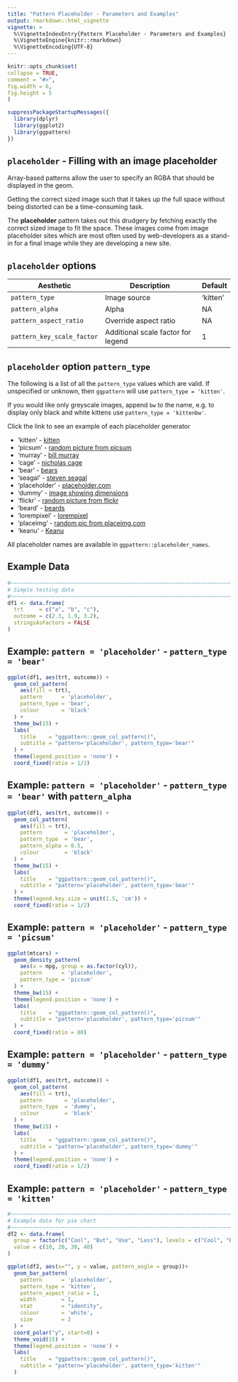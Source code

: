 ```yaml
---
title: "Pattern Placeholder - Parameters and Examples"
output: rmarkdown::html_vignette
vignette: >
  %\VignetteIndexEntry{Pattern Placeholder - Parameters and Examples}
  %\VignetteEngine{knitr::rmarkdown}
  %\VignetteEncoding{UTF-8}
---
```

  
```r
knitr::opts_chunk$set(
collapse = TRUE,
comment = "#>",
fig.width = 6,
fig.height = 5
)
```

```r
suppressPackageStartupMessages({
  library(dplyr)
  library(ggplot2)
  library(ggpattern)
})
```


`placeholder` - Filling with an image placeholder
------------------------------------------------------------------------------

Array-based patterns allow the user to specify an RGBA that should be displayed 
in the geom.

Getting the correct sized image such that it takes up the full space without 
being distorted can be a time-consuming task.

The **placeholder** pattern takes out this drudgery by fetching exactly the correct
sized image to fit the space.  These images come from image placeholder sites
which are most often used by web-developers as a stand-in for a final image 
while they are developing a new site.


`placeholder` options
------------------------------------------------------------------------------

| Aesthetic                  | Description                        | Default   |
|----------------------------|------------------------------------|-----------|
| `pattern_type`             | Image source                       | 'kitten'  |
| `pattern_alpha`            | Alpha                              | NA        |
| `pattern_aspect_ratio`     | Override aspect ratio              | NA        |
| `pattern_key_scale_factor` | Additional scale factor for legend | 1         |


`placeholder` option `pattern_type`
------------------------------------------------------------------------------

The following is a list of all the `pattern_type` values which are valid. If
unspecified or unknown, then `ggpattern` will use `pattern_type = 'kitten'`.

If you would like only greyscale images, append `bw` to the name, e.g. to 
display only black and white kittens use `pattern_type = 'kittenbw'`.

Click the link to see an example of each placeholder generator

* 'kitten'         - [kitten](https://placekitten.com/400/300)
* 'picsum'         - [random picture from picsum](https://picsum.photos/400/300)
* 'murray'         - [bill murray](http://www.fillmurray.com/400/300)
* 'cage'           - [nicholas cage](https://www.placecage.com/400/300)
* 'bear'           - [bears](https://placebear.com/400/300)
* 'seagal'         - [steven seagal](https://www.stevensegallery.com/400/300)
* 'placeholder'    - [placeholder.com](https://via.placeholder.com/400x300.png)
* 'dummy'          - [image showing dimensions](https://dummyimage.com/400x300)
* 'flickr'         - [random picture from flickr](https://loremflickr.com/400/300)
* 'beard'          - [beards](http://placebeard.it/400/300)
* 'lorempixel'     - [lorempixel](http://lorempixel.com/400/300)
* 'placeimg'       - [random pic from placeimg.com](http://placeimg.com/400/300/any)
* 'keanu'          - [Keanu](https://placekeanu.com/400/300)

All placeholder names are available in `ggpattern::placeholder_names`.


Example Data
------------------------------------------------------------------------------

```r
#~~~~~~~~~~~~~~~~~~~~~~~~~~~~~~~~~~~~~~~~~~~~~~~~~~~~~~~~~~~~~~~~~~~~~~~~~~~~~
# Simple testing data
#~~~~~~~~~~~~~~~~~~~~~~~~~~~~~~~~~~~~~~~~~~~~~~~~~~~~~~~~~~~~~~~~~~~~~~~~~~~~~
df1 <- data.frame(
  trt     = c("a", "b", "c"), 
  outcome = c(2.3, 1.9, 3.2),
  stringsAsFactors = FALSE
)
```

Example: `pattern = 'placeholder'` - `pattern_type = 'bear'` 
------------------------------------------------------------------------------

```r

ggplot(df1, aes(trt, outcome)) +
  geom_col_pattern(
    aes(fill = trt), 
    pattern      = 'placeholder', 
    pattern_type = 'bear',
    colour       = 'black'
  ) +
  theme_bw(15) +
  labs(
    title    = "ggpattern::geom_col_pattern()",
    subtitle = "pattern='placeholder', pattern_type='bear'"
  ) +
  theme(legend.position = 'none') +
  coord_fixed(ratio = 1/2)
```



Example: `pattern = 'placeholder'` - `pattern_type = 'bear'` with `pattern_alpha`
------------------------------------------------------------------------------

```r
ggplot(df1, aes(trt, outcome)) +
  geom_col_pattern(
    aes(fill = trt), 
    pattern       = 'placeholder', 
    pattern_type  = 'bear',
    pattern_alpha = 0.5,
    colour        = 'black'
  ) +
  theme_bw(15) +
  labs(
    title    = "ggpattern::geom_col_pattern()",
    subtitle = "pattern='placeholder', pattern_type='bear'"
  ) +
  theme(legend.key.size = unit(1.5, 'cm')) +
  coord_fixed(ratio = 1/2)
```



Example: `pattern = 'placeholder'` - `pattern_type = 'picsum'`  
------------------------------------------------------------------------------

```r
ggplot(mtcars) +
  geom_density_pattern(
    aes(x = mpg, group = as.factor(cyl)),
    pattern      = 'placeholder',
    pattern_type = 'picsum'
  ) +
  theme_bw(15) +
  theme(legend.position = 'none') +
  labs(
    title    = "ggpattern::geom_col_pattern()",
    subtitle = "pattern='placeholder', pattern_type='picsum'"
  ) +
  coord_fixed(ratio = 80)
```




Example: `pattern = 'placeholder'` - `pattern_type = 'dummy'` 
------------------------------------------------------------------------------



```r
ggplot(df1, aes(trt, outcome)) +
  geom_col_pattern(
    aes(fill = trt), 
    pattern       = 'placeholder', 
    pattern_type  = 'dummy',
    colour        = 'black'
  ) +
  theme_bw(15) +
  labs(
    title    = "ggpattern::geom_col_pattern()",
    subtitle = "pattern='placeholder', pattern_type='dummy'"
  ) +
  theme(legend.position = 'none') +
  coord_fixed(ratio = 1/2)
```



Example: `pattern = 'placeholder'` - `pattern_type = 'kitten'` 
------------------------------------------------------------------------------

```r
#~~~~~~~~~~~~~~~~~~~~~~~~~~~~~~~~~~~~~~~~~~~~~~~~~~~~~~~~~~~~~~~~~~~~~~~~~~~~~
# Example data for pie chart
#~~~~~~~~~~~~~~~~~~~~~~~~~~~~~~~~~~~~~~~~~~~~~~~~~~~~~~~~~~~~~~~~~~~~~~~~~~~~~
df2 <- data.frame(
  group = factor(c("Cool", "But", "Use", "Less"), levels = c("Cool", "But", "Use", "Less")),
  value = c(10, 20, 30, 40)
)

ggplot(df2, aes(x="", y = value, pattern_angle = group))+
  geom_bar_pattern(
    pattern      = 'placeholder',
    pattern_type = 'kitten',
    pattern_aspect_ratio = 1,
    width        = 1,
    stat         = "identity",
    colour       = 'white',
    size         = 2
  ) +
  coord_polar("y", start=0) +
  theme_void(15) +
  theme(legend.position = 'none') +
  labs(
    title    = "ggpattern::geom_col_pattern()",
    subtitle = "pattern='placeholder', pattern_type='kitten'"
  ) 
```
